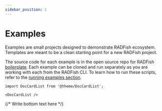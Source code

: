 ```yaml
---
sidebar_position: 1
---
```


# Examples

Examples are small projects designed to demonstrate RADFish ecosystem. Templates are meant to be a clean starting point for a new RADFish project.

The source code for each example is in the open source repo for RADFish [boilerplate](https://github.com/NMFS-RADFish/boilerplate/tree/main/examples). Each example can be cloned and run separately as you are working with each from the RADFish CLI. To learn how to run these scripts, refer to the [running examples section](https://nmfs-radfish.github.io/radfish/developer-documentation/building-your-application/available-scripts/running-example).


```mdx-code-block
import DocCardList from '@theme/DocCardList';

<DocCardList />
```

{/* Write bottom text here */}
